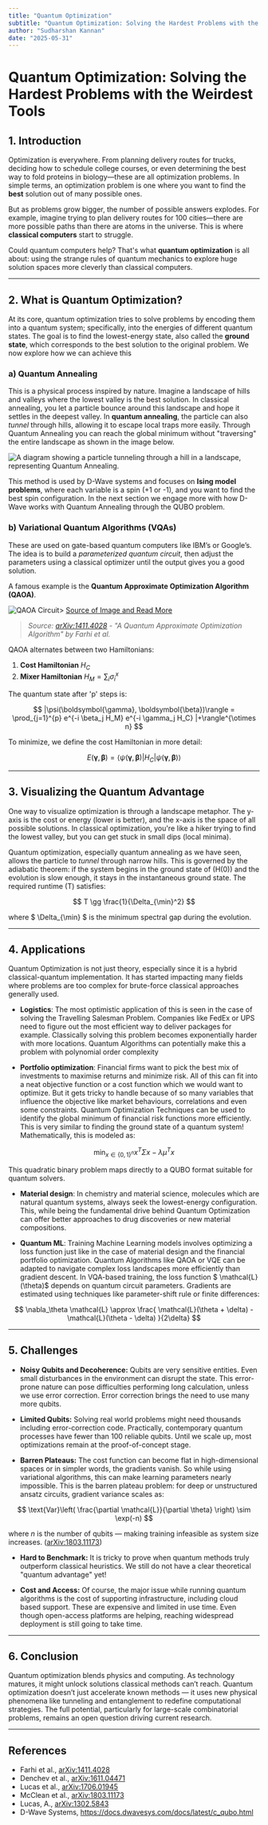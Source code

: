 ```yaml
---
title: "Quantum Optimization"
subtitle: "Quantum Optimization: Solving the Hardest Problems with the Weirdest Tools(difficult)"
author: "Sudharshan Kannan"
date: "2025-05-31"
---
```


# Quantum Optimization: Solving the Hardest Problems with the Weirdest Tools

## 1. Introduction

Optimization is everywhere. From planning delivery routes for trucks, deciding how to schedule college courses, or even determining the best way to fold proteins in biology—these are all optimization problems. In simple terms, an optimization problem is one where you want to find the **best** solution out of many possible ones.

But as problems grow bigger, the number of possible answers explodes. For example, imagine trying to plan delivery routes for 100 cities—there are more possible paths than there are atoms in the universe. This is where **classical computers** start to struggle.

Could quantum computers help? That's what **quantum optimization** is all about: using the strange rules of quantum mechanics to explore huge solution spaces more cleverly than classical computers.

---

## 2. What is Quantum Optimization?

At its core, quantum optimization tries to solve problems by encoding them into a quantum system; specifically, into the energies of different quantum states. The goal is to find the lowest-energy state, also called the **ground state**, which corresponds to the best solution to the original problem. We now explore how we can achieve this

### a) Quantum Annealing

This is a physical process inspired by nature. Imagine a landscape of hills and valleys where the lowest valley is the best solution. In classical annealing, you let a particle bounce around this landscape and hope it settles in the deepest valley. In **quantum annealing**, the particle can also _tunnel_ through hills, allowing it to escape local traps more easily. Through Quantum Annealing you can reach the global minimum without "traversing" the entire landscape as shown in the image below.

![A diagram showing a particle tunneling through a hill in a landscape, representing Quantum Annealing.](/posts/assets/entries/qoptimization/quantum_annealing.jpg)

This method is used by D-Wave systems and focuses on **Ising model problems**, where each variable is a spin (+1 or -1), and you want to find the best spin configuration. In the next section we engage more with how D-Wave works with Quantum Annealing through the QUBO problem.

### b) Variational Quantum Algorithms (VQAs)

These are used on gate-based quantum computers like IBM’s or Google’s. The idea is to build a _parameterized quantum circuit_, then adjust the parameters using a classical optimizer until the output gives you a good solution.

A famous example is the **Quantum Approximate Optimization Algorithm (QAOA)**.

![QAOA Circuit](https://quantumai.google/cirq/experiments/qaoa/images/qaoa_circuit.png)> [Source of Image and Read More](https://quantumai.google/cirq/experiments/qaoa/example_problems)

> _Source: [arXiv:1411.4028](https://arxiv.org/abs/1411.4028) - "A Quantum Approximate Optimization Algorithm" by Farhi et al._

QAOA alternates between two Hamiltonians:

1. **Cost Hamiltonian** $H_C$
2. **Mixer Hamiltonian** $H_M = \sum_i \sigma_i^x$

The quantum state after 'p' steps is:

$$
|\psi(\boldsymbol{\gamma}, \boldsymbol{\beta})\rangle = \prod_{j=1}^{p} e^{-i \beta_j H_M} e^{-i \gamma_j H_C} |+\rangle^{\otimes n}
$$

To minimize, we define the cost Hamiltonian in more detail:

$$
E(\boldsymbol{\gamma}, \boldsymbol{\beta}) = \langle\psi(\boldsymbol{\gamma}, \boldsymbol{\beta})| H_C |\psi(\boldsymbol{\gamma}, \boldsymbol{\beta})\rangle
$$

---

## 3. Visualizing the Quantum Advantage

One way to visualize optimization is through a landscape metaphor. The y-axis is the cost or energy (lower is better), and the x-axis is the space of all possible solutions. In classical optimization, you're like a hiker trying to find the lowest valley, but you can get stuck in small dips (local minima).

Quantum optimization, especially quantum annealing as we have seen, allows the particle to _tunnel_ through narrow hills. This is governed by the adiabatic theorem: if the system begins in the ground state of \(H(0)\) and the evolution is slow enough, it stays in the instantaneous ground state. The required runtime \(T\) satisfies:

$$
T \gg \frac{1}{\Delta_{\min}^2}
$$

where $ \Delta_{\min} $ is the minimum spectral gap during the evolution.

---

## 4. Applications

Quantum Optimization is not just theory, especially since it is a hybrid classical-quantum implementation. It has started impacting many fields where problems are too complex for brute-force classical approaches generally used.

- **Logistics**: The most optimistic application of this is seen in the case of solving the Travelling Salesman Problem. Companies like FedEx or UPS need to figure out the most efficient way to deliver packages for example. Classically solving this problem becomes exponentially harder with more locations. Quantum Algorithms can potentially make this a problem with polynomial order complexity

- **Portfolio optimization**: Financial firms want to pick the best mix of investments to maximise returns and minimize risk. All of this can fit into a neat objective function or a cost function which we would want to optimize. But it gets tricky to handle because of so many variables that influence the objective like market behaviours, correlations and even some constraints. Quantum Optimization Techniques can be used to identify the global minimum of financial risk functions more efficiently. This is very similar to finding the ground state of a quantum system! Mathematically, this is modeled as:

$$
\min_{x \in \{0,1\}^n} x^T \Sigma x - \lambda \mu^T x
$$

This quadratic binary problem maps directly to a QUBO format suitable for quantum solvers.

- **Material design**: In chemistry and material science, molecules which are natural quantum systems, always seek the lowest-energy configuration. This, while being the fundamental drive behind Quantum Optimization can offer better approaches to drug discoveries or new material compositions.

- **Quantum ML**: Training Machine Learning models involves optimizing a loss function just like in the case of material design and the financial portfolio optimization. Quantum Algorithms like QAOA or VQE can be adapted to navigate complex loss landscapes more efficiently than gradient descent. In VQA-based training, the loss function $ \mathcal{L}(\theta)$ depends on quantum circuit parameters. Gradients are estimated using techniques like parameter-shift rule or finite differences:

$$
\nabla_\theta \mathcal{L} \approx \frac{ \mathcal{L}(\theta + \delta) - \mathcal{L}(\theta - \delta) }{2\delta}
$$

---

## 5. Challenges

- **Noisy Qubits and Decoherence:** Qubits are very sensitive entities. Even small disturbances in the environment can disrupt the state. This error-prone nature can pose difficulties performing long calculation, unless we use error correction. Error correction brings the need to use many more qubits.

- **Limited Qubits:** Solving real world problems might need thousands including error-correction code. Practically, contemporary quantum processes have fewer than 100 reliable qubits. Until we scale up, most optimizations remain at the proof-of-concept stage.

- **Barren Plateaus:** The cost function can become flat in high-dimensional spaces or in simpler words, the gradients vanish. So while using variational algorithms, this can make learning parameters nearly impossible. This is the barren plateau problem: for deep or unstructured ansatz circuits, gradient variance scales as:

$$
\text{Var}\left( \frac{\partial \mathcal{L}}{\partial \theta} \right) \sim \exp(-n)
$$

where $n$ is the number of qubits — making training infeasible as system size increases.
([arXiv:1803.11173](https://arxiv.org/abs/1803.11173))

- **Hard to Benchmark:** It is tricky to prove when quantum methods truly outperform classical heuristics. We still do not have a clear theoretical "quantum advantage" yet!

- **Cost and Access:** Of course, the major issue while running quantum algorithms is the cost of supporting infrastructure, including cloud based support. These are expensive and limited in use time. Even though open-access platforms are helping, reaching widespread deployment is still going to take time.

---

## 6. Conclusion

Quantum optimization blends physics and computing. As technology matures, it might unlock solutions classical methods can’t reach. Quantum optimization doesn’t just accelerate known methods — it uses new physical phenomena like tunneling and entanglement to redefine computational strategies. The full potential, particularly for large-scale combinatorial problems, remains an open question driving current research.

---

## References

- Farhi et al., [arXiv:1411.4028](https://arxiv.org/abs/1411.4028)
- Denchev et al., [arXiv:1611.04471](https://arxiv.org/abs/1611.04471)
- Lucas et al., [arXiv:1706.01945](https://arxiv.org/abs/1706.01945)
- McClean et al., [arXiv:1803.11173](https://arxiv.org/abs/1803.11173)
- Lucas, A., [arXiv:1302.5843](https://arxiv.org/abs/1302.5843)
- D-Wave Systems, https://docs.dwavesys.com/docs/latest/c_qubo.html
